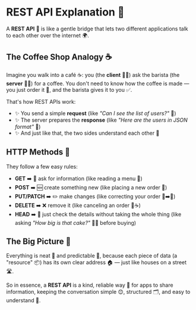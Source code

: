 # REST API Explanation 🌉

A **REST API** 🌉 is like a gentle bridge that lets two different applications talk to each other over the internet 🌍.

## The Coffee Shop Analogy ☕

Imagine you walk into a café ☕: you (the **client** 👩‍💻) ask the barista (the **server** 🧑‍🍳) for a coffee. You don't need to know how the coffee is made — you just order it 📝, and the barista gives it to you ✅.

That's how REST APIs work:

- ✨ You send a simple **request** (like *"Can I see the list of users?"* 👥)
- ✨ The server prepares the **response** (like *"Here are the users in JSON format"* 📄)
- ✨ And just like that, the two sides understand each other 🤝

## HTTP Methods 📜

They follow a few easy rules:

- **GET** ➡️ 🔎 ask for information (like reading a menu 📖)
- **POST** ➡️ 🆕 create something new (like placing a new order 🥤)
- **PUT/PATCH** ➡️ ✏️ make changes (like correcting your order 🥐➡️🥪)
- **DELETE** ➡️ ❌ remove it (like canceling an order 🚫☕)
- **HEAD** ➡️ 👀 just check the details without taking the whole thing (like asking *"How big is that cake?"* 🎂📏 before buying)

## The Big Picture 🌟

Everything is neat 🧹 and predictable 📐, because each piece of data (a "resource" 📦) has its own clear address 🏠 — just like houses on a street 🛣️.

So in essence, a **REST API** is a kind, reliable way 💛 for apps to share information, keeping the conversation simple 😊, structured 🗂️, and easy to understand 🌟.